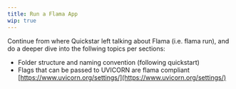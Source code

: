 ```yaml
---
title: Run a Flama App
wip: true
---
```



Continue from where Quickstar left talking about Flama (i.e. flama run), and do a deeper dive into the follwing topics
per sections:

- Folder structure and naming convention (following quickstart)
- Flags that can be passed to UVICORN are flama compliant [https://www.uvicorn.org/settings/](https://www.uvicorn.org/settings/)
